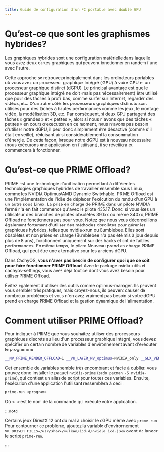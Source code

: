 ```yaml
---
title: Guide de configuration d’un PC portable avec double GPU
---
```



# Qu’est-ce que sont les graphismes hybrides?

Les graphiques hybrides sont une configuration matérielle dans laquelle vous avez deux cartes graphiques qui peuvent fonctionner en tandem l'une avec l'autre.

Cette approche se retrouve principalement dans les ordinateurs portables où vous avez un processeur graphique intégré (iGPU) à votre CPU et un processeur graphique distinct (dGPU). Le principal avantage est que le processeur graphique intégré ne doit (mais pas nécessairement) être utilisé que pour des tâches à profil bas, comme surfer sur Internet, regarder des vidéos, etc.
D'un autre côté, les processeurs graphiques distincts sont utilisés pour des tâches à hautes performances comme les jeux, le montage vidéo, la modélisation 3D, etc. Par conséquent, si deux GPU partagent des tâches « grandes » et « petites », alors si nous n'avons que des tâches « petites » en cours d'exécution en ce moment, nous n'avons pas besoin d'utiliser notre dGPU, il peut donc simplement être désactivé (comme s'il était en veille), réduisant ainsi considérablement la consommation d'énergie. De cette façon, lorsque notre dGPU est à nouveau nécessaire (nous exécutons une application en l'utilisant), il se réveillera et commencera à fonctionner.

# Qu’est-ce que PRIME Offload?

PRIME est une technologie d’unification permettant à différentes technologies graphiques hybrides de travailler ensemble sous Linux, comme les  NVIDIA Optimus/AMD Dynamic Switchable.
PRIME Offload est une l’implémentation de l'idée de déplacer l'exécution du rendu d'un GPU à un autre sous Linux. La prise en charge de PRIME dans un pilote NVIDIA fermé n'a en fait commencé qu'avec le pilote 435.17. Donc, si vous êtes un utilisateur des branches de pilotes obsolètes 390xx ou même 340xx, PRIME Offload ne fonctionnera pas pour vous. Notez que nous vous déconseillons également fortement d'utiliser des méthodes obsolètes pour gérer les graphiques hybrides, telles que nvidia-xrun ou Bumblebee. Elles sont obsolètes et non prises en charge (Bumblebee n'a pas été mis à jour depuis plus de 8 ans), fonctionnent uniquement sur des hacks et ont de faibles performances. En même temps, le pilote Nouveau prend en charge PRIME Offload, qui peut être une alternative pour les anciens dGPU.

Dans CachyOS, **vous n'avez pas besoin de configurer quoi que ce soit pour faire fonctionner PRIME Offload**. Avec le package nvidia-utils et cachyos-settings, vous avez déjà tout ce dont vous avez besoin pour utiliser PRIME Offload.

Évitez également d'utiliser des outils comme optimus-manager. Ils peuvent vous sembler très pratiques, mais croyez-nous, ils peuvent causer de nombreux problèmes et vous n'en avez vraiment pas besoin si votre dGPU prend en charge PRIME Offload et la gestion dynamique de l'alimentation.

# Comment utiliser PRIME Offload?

Pour indiquer à PRIME que vous souhaitez utiliser des processeurs graphiques discrets au lieu d'un processeur graphique intégré, vous devez spécifier un certain nombre de variables d'environnement avant d'exécuter le programme

```bash
__NV_PRIME_RENDER_OFFLOAD=1 __VK_LAYER_NV_optimus=NVIDIA_only __GLX_VENDOR_LIBRARY_NAME=nvidia <program>
```

Cet ensemble de variables semble très encombrant et facile à oublier, vous pouvez donc installer le paquet ``nvidia-prime`` (``sudo pacman -S nvidia-prime``), qui contient un alias de script pour toutes ces variables. Ensuite, l'exécution d'une application l'utilisant ressemblera à ceci :

```bash
prime-run <program>
```

Où « <programme> » est le nom de la commande qui exécute votre application.

:::note

Certains jeux DirectX 12 ont du mal à choisir le dGPU même avec `prime-run`
Pour contourner ce problème, ajoutez la variable d'environnement `VK_DRIVER_FILES=/usr/share/vulkan/icd.d/nvidia_icd.json`
avant de lancer le script  `prime-run`.

:::

